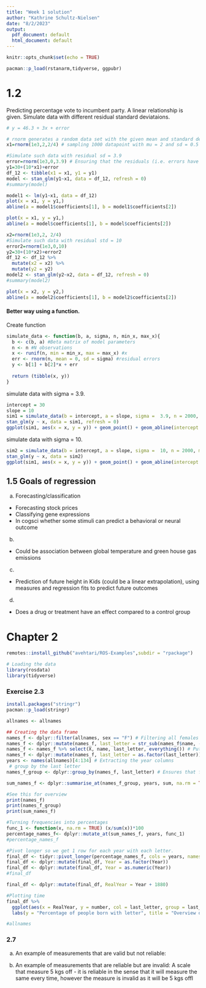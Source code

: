 ```yaml
---
title: "Week 1 solution"
author: "Kathrine Schultz-Nielsen"
date: "8/2/2023"
output:
  pdf_document: default
  html_document: default
---
```


```r
knitr::opts_chunk$set(echo = TRUE)
```

```r
pacman::p_load(rstanarm,tidyverse, ggpubr)
```

# 1.2
Predicting percentage vote to incumbent party. A linear relationship is given.
Simulate data with different residual standard deviataions.

```r
# y = 46.3 + 3x + error

# rnorm generates a random data set with the given mean and standard deviation
x1=rnorm(1e3,2,2/4) # sampling 1000 datapoint with mu = 2 and sd = 0.5

#Simulate such data with residual sd = 3.9
error=rnorm(1e3,0,3.9) # Ensuring that the residuals (i.e. errors have sd = 3.9)
y1=30+(10*x1)+error 
df_12 <- tibble(x1 = x1, y1 = y1)
model <- stan_glm(y1~x1, data = df_12, refresh = 0)
#summary(model)
```

```r
model1 <- lm(y1~x1, data = df_12)
plot(x = x1, y = y1,)
abline(a = model1$coefficients[1], b = model1$coefficients[2])
```



```r
plot(x = x1, y = y1,)
abline(a = model$coefficients[1], b = model$coefficients[2])
```

```r
x2=rnorm(1e3,2, 2/4)
#Simulate such data with residual std = 10
error2=rnorm(1e3,0,10)
y2=30+(10*x2)+error2
df_12 <- df_12 %>% 
  mutate(x2 = x2) %>% 
  mutate(y2 = y2)
model2 <- stan_glm(y2~x2, data = df_12, refresh = 0)
#summary(model2)
```


```r
plot(x = x2, y = y2,)
abline(a = model2$coefficients[1], b = model2$coefficients[2])
```
#### Better way using a function. 
Create function
```r
simulate_data <- function(b, a, sigma, n, min_x, max_x){
  b <- c(b, a) #Beta matrix of model parameters
  n <- n #N observations
  x <- runif(n, min = min_x, max = max_x) #x
  err <- rnorm(n, mean = 0, sd = sigma) #residual errors
  y <- b[1] + b[2]*x + err
  
  return (tibble(x, y))
}
```

simulate data with sigma = 3.9. 
```r
intercept = 30
slope = 10
sim1 = simulate_data(b = intercept, a = slope, sigma =  3.9, n = 2000, min_x = 0, max_x = 4)
stan_glm(y ~ x, data = sim1, refresh = 0)
ggplot(sim1, aes(x = x, y = y)) + geom_point() + geom_abline(intercept = intercept, slope = slope, color = "red", size = 1.5)
```

simulate data with sigma = 10.
```r
sim2 = simulate_data(b = intercept, a = slope, sigma =  10, n = 2000, max_x = 18)
stan_glm(y ~ x, data = sim2)
ggplot(sim1, aes(x = x, y = y)) + geom_point() + geom_abline(intercept = intercept, slope = slope, color = "red", size = 1.5)
```
## 1.5 Goals of regression
a) Forecasting/classification
- Forecasting stock prices
- Classifying gene expressions
- In cogsci whether some stimuli can predict a behavioral or neural outcome

b) 
- Could be association between global temperature and green house gas emissions

c)
- Prediction of future height in Kids (could be a linear extrapolation), using measures and regression fits to predict future outcomes

d) 
- Does a drug or treatment have an effect compared to a control group


# Chapter 2 

```r
remotes::install_github("avehtari/ROS-Examples",subdir = "rpackage")
```

```r
# Loading the data
library(rosdata)
library(tidyverse)
```


### Exercise 2.3
```r
install.packages("stringr")
pacman::p_load(stringr)
```
```r
allnames <- allnames
```

```r
## Creating the data frame
names_f <- dplyr::filter(allnames, sex == "F") # Filtering all females
names_f <- dplyr::mutate(names_f, last_letter = str_sub(names_f$name, -1))  # Getting the last letter in their name
names_f <- names_f %>% select(X, name, last_letter, everything()) # Putting last_letter column in a better position in the dataframe
names_f <- dplyr::mutate(names_f, last_letter = as.factor(last_letter)) # Converts to factors
years <- names(allnames)[4:134] # Extracting the year columns
 # group by the last letter
names_f_group <- dplyr::group_by(names_f, last_letter) # Ensures that future operations are done per group (last letter)

sum_names_f <- dplyr::summarise_at(names_f_group, years, sum, na.rm = TRUE) # For each group we summarize the number of last letters per year

#See this for overview
print(names_f)
print(names_f_group)
print(sum_names_f)

```

```r
#Turning frequencies into percentages
func_1 <- function(x, na.rm = TRUE) (x/sum(x))*100
percentage_names_f<- dplyr::mutate_at(sum_names_f, years, func_1)
#percentage_names_f
```

```r
#Pivot longer so we get 1 row for each year with each letter. 
final_df <- tidyr::pivot_longer(percentage_names_f, cols = years, names_to = "Year", values_to = "number") 
final_df <- dplyr::mutate(final_df, Year = as.factor(Year))
final_df <- dplyr::mutate(final_df, Year = as.numeric(Year))
#final_df
```

```r
final_df <- dplyr::mutate(final_df, RealYear = Year + 1880)

#Plotting time
final_df %>% 
  ggplot(aes(x = RealYear, y = number, col = last_letter, group = last_letter)) + geom_line() + 
  labs(y = "Percentage of people born with letter", title = "Overview of % girls born with a specific last letter each year", x = "Year") +  scale_x_continuous() + theme(axis.text.x = element_text(angle = -45)) 
```

```r
#allnames
```

### 2.7

a) An example of measurements that are valid but not reliable:


b) An example of measurements that are reliable but are invalid:
A scale that measure 5 kgs off - it is reliable in the sense that it will measure the same every time, however the measure is invalid as it will be 5 kgs offl






